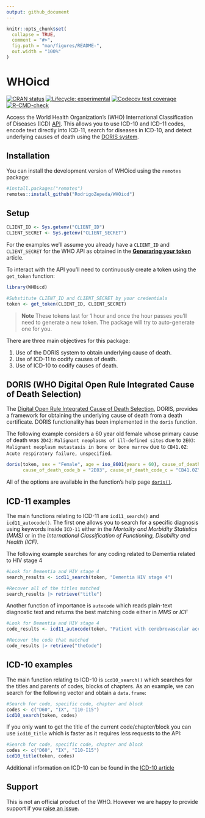 ```yaml
---
output: github_document
---
```


<!-- README.md is generated from README.Rmd. Please edit that file -->

```r
knitr::opts_chunk$set(
  collapse = TRUE,
  comment = "#>",
  fig.path = "man/figures/README-",
  out.width = "100%"
)
```

# WHOicd

<!-- badges: start -->
[![CRAN status](https://www.r-pkg.org/badges/version/WHOicd)](https://CRAN.R-project.org/package=WHOicd)
[![Lifecycle: experimental](https://img.shields.io/badge/lifecycle-experimental-orange.svg)](https://lifecycle.r-lib.org/articles/stages.html#experimental)
[![Codecov test coverage](https://codecov.io/gh/RodrigoZepeda/WHOicd/branch/main/graph/badge.svg)](https://app.codecov.io/gh/RodrigoZepeda/WHOicd?branch=main)
[![R-CMD-check](https://github.com/RodrigoZepeda/WHOicd/actions/workflows/R-CMD-check.yaml/badge.svg)](https://github.com/RodrigoZepeda/WHOicd/actions/workflows/R-CMD-check.yaml)
<!-- badges: end -->

Access the World Health Organization's (WHO) International Classification of Diseases (ICD) [API](https://icd.who.int/icdapi). This allows you to use ICD-10 and ICD-11 codes, encode text directly into ICD-11, search for diseases in ICD-10, and detect underlying causes of death using the [DORIS system](https://icd.who.int/doris). 

## Installation

You can install the development version of WHOicd using the `remotes` package:

``` r
#install.packages("remotes")
remotes::install_github("RodrigoZepeda/WHOicd")
```

## Setup

```r
CLIENT_ID <- Sys.getenv("CLIENT_ID")
CLIENT_SECRET <- Sys.getenv("CLIENT_SECRET")
```

For the examples we'll assume you already have a `CLIENT_ID` and `CLIENT_SECRET`
for the WHO API as obtained in the [**Generaring your token**](/articles/Generating-your-token.html) article. 

To interact with the API you'll need to continuously create a token using the `get_token` function:

```r
library(WHOicd)

#Substitute CLIENT_ID and CLIENT_SECRET by your credentials
token <- get_token(CLIENT_ID, CLIENT_SECRET)
```

> **Note** These tokens last for 1 hour and once the hour passes you'll need to generate a new token. The package will try to auto-generate one for you. 

There are three main objectives for this package:

1. Use of the DORIS system to obtain underlying cause of death.
2. Use of ICD-11 to codify causes of death.
3. Use of ICD-10 to codify causes of death.

## DORIS (WHO Digital Open Rule Integrated Cause of Death Selection)

The [Digital Open Rule Integrated Cause of Death Selection](https://icd.who.int/doris/en), DORIS, 
provides a framework for obtaining the underlying cause of death from a death certificate. DORIS
functionality has been implemented in the `doris` function. 

The following example considers a 60 year old female whose primary cause of death was `2D42`: 
`Malignant neoplasms of ill-defined sites` due to `2E03`: `Malignant neoplasm metastasis in bone or bone marrow` due to `CB41.0Z`: `Acute respiratory failure, unspecified`. 

```r
doris(token, sex = "Female", age = iso_8601(years = 60), cause_of_death_code_a = "2D42",
      cause_of_death_code_b = "2E03", cause_of_death_code_c = "CB41.0Z")
```

All of the options are available in the function's help page [`doris()`](https://rodrigozepeda.github.io/WHOicd/reference/doris.html). 

## ICD-11 examples

The main functions relating to ICD-11 are `icd11_search()` and `icd11_autocode()`. The first one allows you to search for a specific diagnosis using keywords inside `ICD-11` either in the _Mortality and Morbidity Statistics (MMS)_ or in the _International Classification of Functioning, Disability and Health (ICF)_.

The following example searches for any coding related to Dementia related to HIV stage 4

```r
#Look for Dementia and HIV stage 4
search_results <- icd11_search(token, "Dementia HIV stage 4")

#Recover all of the titles matched
search_results |> retrieve("title")
```

Another function of importance is `autocode` which reads plain-text diagnostic text and returns the best matching code either in  _MMS_ or _ICF_ 

```r
#Look for Dementia and HIV stage 4
code_results <- icd11_autocode(token, "Patient with cerebrovascular accident")

#Recover the code that matched
code_results |> retrieve("theCode")
```


## ICD-10 examples

The main function relating to ICD-10 is `icd10_search()` which searches for the titles and parents of codes, blocks of chapters. As an example, we can search for the following vector and obtain a `data.frame`: 

```r
#Search for code, specific code, chapter and block 
codes <- c("D60", "IX", "I10-I15")
icd10_search(token, codes)
```

If you only want to get the title of the current code/chapter/block you can use `icd10_title` which is faster as it requires less requests to the API:

```r
#Search for code, specific code, chapter and block 
codes <- c("D60", "IX", "I10-I15")
icd10_title(token, codes)
```

Additional information on ICD-10 can be found in the [ICD-10 article](https://rodrigozepeda.github.io/WHOicd/articles/ICD-10.html)

## Support

This is not an official product of the WHO. However we are happy to provide support if you [raise an issue](https://docs.github.com/en/issues/tracking-your-work-with-issues/creating-an-issue). 





